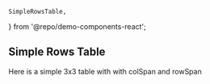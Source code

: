 	SimpleRowsTable,
} from '@repo/demo-components-react';

## Simple Rows Table <GitHubLink demoName="SimpleRowsTable" is:inline />

Here is a simple 3x3 table with with colSpan and rowSpan

<div className='demo-container'>
	<SimpleRowsTable />
</div>
